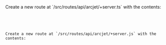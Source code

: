 
<SelectableContent client:load syncKey="language" frameworkSwitcher>
  <div slot="TS" slotIdx="1">
Create a new route at `/src/routes/api/arcjet/+server.ts` with the contents:

<Code code={Step3TS} lang="ts" title="/src/routes/api/arcjet/+server.ts" />

  </div>
  <div slot="JS" slotIdx="2">
Create a new route at `/src/routes/api/arcjet/+server.js` with the contents:

<Code code={Step3JS} lang="js" title="/src/routes/api/arcjet/+server.js" />

  </div>
</SelectableContent>
